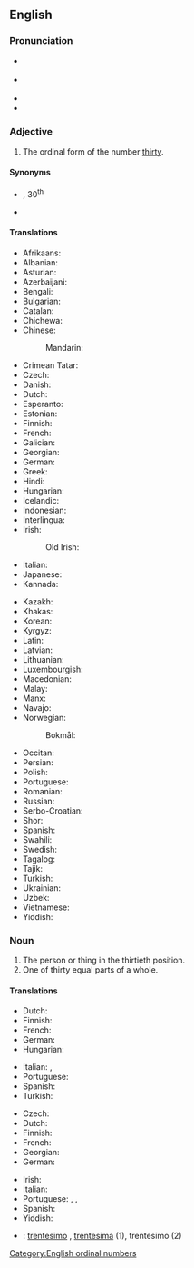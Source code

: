 ==English==
{{ordinalbox|en|29th|30th|31st|twenty-ninth|thirty-first|card=thirty}}

===Pronunciation===
* {{a|RP}} {{IPA|/ˈθɜːti.əθ/|lang=en}}
* {{a|GenAm}} {{IPA|/ˈθɝti.əθ/|lang=en}}
* {{hyphenation|thir|ti|eth|lang=en}}
* {{audio|LL-Q1860 (eng)-I learned some phrases-thirtieth.wav|Audio (UK)|lang=en}}

===Adjective===
{{en-adj|-}}

# The ordinal form of the number [[thirty]].

====Synonyms====
* {{sense|abbreviations}} {{l|en|30th}}, 30<sup>th</sup>
* {{sense|obsolete}} {{l|en|trigesimal}}

====Translations====
{{trans-top-also|the ordinal form of the number thirty|30th}}
* Afrikaans: {{t+|af|dertigste}}
* Albanian: {{t+|sq|tridhjetë}}
* Asturian: {{t|ast|trixésimu}}
* Azerbaijani: {{t|az|otuzuncu}}
* Bengali: {{t|bn|ত্রিংশত্তম|tr=trinśattama}}
* Bulgarian: {{t|bg|тридесети}}
* Catalan: {{t+|ca|trentè}}
* Chichewa: {{t|ny|chamakumi atatu}}
* Chinese:
*: Mandarin: {{t+|cmn|第三十|tr=dì sānshí|sc=Hani}}
* Crimean Tatar: {{t|crh|otuzıncı}}
* Czech: {{t+|cs|třicátý|m}}
* Danish: {{t|da|tredivte}}
* Dutch: {{t+|nl|dertigste}}
* Esperanto: {{t|eo|trideka}}
* Estonian: {{t|et|kolmekümnes}}
* Finnish: {{t+|fi|kolmaskymmenes}}
* French: {{t+|fr|trentième}}
* Galician: {{t+|gl|trixésimo}}
* Georgian: {{t|ka|ოცდამეათე}}
* German: {{t+|de|dreißigste}}
* Greek: {{t+|el|τριακοστός}}
* Hindi: {{t|hi|तीसवां|tr=tīsavāṁ}}
* Hungarian: {{t+|hu|harmincadik}}
* Icelandic: {{t|is|þrítugasta}}
* Indonesian: {{t|id|ketigapuluh}}
* Interlingua: {{t|ia|trentesime}}
* Irish: {{t|ga|tríochadú}}
*: Old Irish: {{t|sga|tríchatmad}}
* Italian: {{t+|it|trentesimo}}
* Japanese: {{t|ja|第三十|tr=dai san jū}}
* Kannada: {{t|kn|ಮೂವತ್ತನೆಯ}}
{{trans-mid}}
* Kazakh: {{t|kk|отызыншы|sc=Cyrl}}
* Khakas: {{t|kjh|отызынӌы|sc=Cyrl}}
* Korean: {{t+|ko|서른째}}
* Kyrgyz: {{t+|ky|отузунчу|sc=Cyrl}}
* Latin: {{t|la|tricesimus}}
* Latvian: {{t|lv|trīsdesmitais}}
* Lithuanian: {{t+|lt|trisdešimtas}}
* Luxembourgish: {{t|lb|drëssegst}}
* Macedonian: {{t|mk|триесеттиот}}
* Malay: {{t|ms|ketiga puluh}}
* Manx: {{t|gv|jeihoo as feed}}
* Navajo: {{t|nv|tádiin góneʼ}}
* Norwegian:
*: Bokmål: {{t+|nb|trettiende}}
* Occitan: {{t|oc|trenten}}
* Persian: {{t+|fa|سیم|tr=siyom}}
* Polish: {{t+|pl|trzydziesty}}
* Portuguese: {{t+|pt|trigésimo}}
* Romanian: {{t|ro|al [[treizecilea]]}}
* Russian: {{t+|ru|тридца́тый}}
* Serbo-Croatian: {{t|sh|trideseti}}
* Shor: {{t|cjs|одузынчы}}
* Spanish: {{t+|es|trigésimo}}
* Swahili: {{t+|sw|thelathini}}
* Swedish: {{t+|sv|trettionde}}
* Tagalog: {{t|tl|ikalabintatlo}}
* Tajik: {{t|tg|сиюми|sc=Cyrl}}
* Turkish: {{t+|tr|otuzuncu}}
* Ukrainian: {{t+|uk|тридця́тий}}
* Uzbek: {{t+|uz|o'ttizinchi}}
* Vietnamese: {{t|vi|thứ ba mươi}}
* Yiddish: {{t|yi|דרײַסיקסט}}
{{trans-bottom}}

===Noun===
{{en-noun}}

# The person or thing in the thirtieth position.
# One of thirty equal parts of a whole.

====Translations====
{{trans-top|the person or thing in the thirtieth position}}
* Dutch: {{t+|nl|dertigste}}
* Finnish: {{t+|fi|kolmaskymmenes}}
* French: {{t+|fr|trentième|m|f}}
* German: {{t+|de|dreißigste}}
* Hungarian: {{t+|hu|harmincadik}}
{{trans-mid}}
* Italian: {{t+|it|trentesimo|m}}, {{t|it|trentesima|f}}
* Portuguese: {{t+|pt|trigésimo|m}}
* Spanish: {{t+|es|trigésimo}}
* Turkish: {{t+|tr|otuzuncu}}
{{trans-bottom}}

{{trans-top|one of thirty equal parts of a whole}}
* Czech: {{t|cs|třicetina|f}}
* Dutch: {{t+|nl|dertigste|n}}
* Finnish: {{t|fi|kolmaskymmenesosa}}
* French: {{t+|fr|trentième|m|f}}
* Georgian: {{t|ka|ოცდამეათედი}}
* German: {{t+|de|dreißigste}}
{{trans-mid}}
* Irish: {{t|ga|tríochadú|m}}
* Italian: {{t+|it|trentesimo}}
* Portuguese: {{t+|pt|trigésimo|m}}, {{t|pt|trinta avos|m}}, {{t|pt|[[trigésima]] [[parte]]}}
* Spanish: {{t+|es|treintavo}}
* Yiddish: {{t|yi|דרײַסיקסטל|n}}
{{trans-bottom}}

{{checktrans-top}}
* {{ttbc|ia}}: [[trentesimo]] {{g|m}}, [[trentesima]] {{g|f}} (1), trentesimo (2)
{{trans-mid}}
{{trans-bottom}}

[[Category:English ordinal numbers]]
